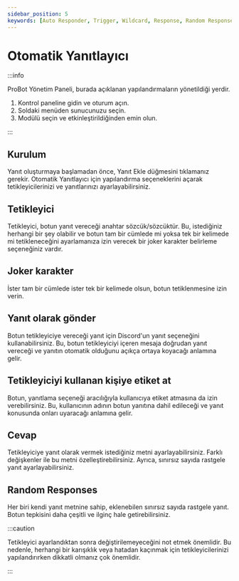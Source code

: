 ```yaml
---
sidebar_position: 5
keywords: [Auto Responder, Trigger, Wildcard, Response, Random Responses] 
---
```


# Otomatik Yanıtlayıcı

:::info

ProBot Yönetim Paneli, burada açıklanan yapılandırmaların yönetildiği yerdir.

1. Kontrol paneline gidin ve oturum açın.
2. Soldaki menüden sunucunuzu seçin.
3. Modülü seçin ve etkinleştirildiğinden emin olun.

:::

## Kurulum
 
Yanıt oluşturmaya başlamadan önce, Yanıt Ekle düğmesini tıklamanız gerekir. Otomatik Yanıtlayıcı için yapılandırma seçeneklerini açarak tetikleyicilerinizi ve yanıtlarınızı ayarlayabilirsiniz.

## Tetikleyici

Tetikleyici, botun yanıt vereceği anahtar sözcük/sözcüktür. Bu, istediğiniz herhangi bir şey olabilir ve botun tam bir cümlede mi yoksa tek bir kelimede mi tetikleneceğini ayarlamanıza izin verecek bir joker karakter belirleme seçeneğiniz vardır.

## Joker karakter 

İster tam bir cümlede ister tek bir kelimede olsun, botun tetiklenmesine izin verin.

## Yanıt olarak gönder

Botun tetikleyiciye vereceği yanıt için Discord'un yanıt seçeneğini kullanabilirsiniz. Bu, botun tetikleyiciyi içeren mesaja doğrudan yanıt vereceği ve yanıtın otomatik olduğunu açıkça ortaya koyacağı anlamına gelir.

## Tetikleyiciyi kullanan kişiye etiket at

Botun, yanıtlama seçeneği aracılığıyla kullanıcıya etiket atmasına da izin verebilirsiniz. Bu, kullanıcının adının botun yanıtına dahil edileceği ve yanıt konusunda onları uyaracağı anlamına gelir.

## Cevap

Tetikleyiciye yanıt olarak vermek istediğiniz metni ayarlayabilirsiniz. Farklı değişkenler ile bu metni özelleştirebilirsiniz. Ayrıca, sınırsız sayıda rastgele yanıt ayarlayabilirsiniz.

## Random Responses

Her biri kendi yanıt metnine sahip, eklenebilen sınırsız sayıda rastgele yanıt. Botun tepkisini daha çeşitli ve ilginç hale getirebilirsiniz.

:::caution

Tetikleyici ayarlandıktan sonra değiştirilemeyeceğini not etmek önemlidir. Bu nedenle, herhangi bir karışıklık veya hatadan kaçınmak için tetikleyicilerinizi yapılandırırken dikkatli olmanız çok önemlidir.

:::

